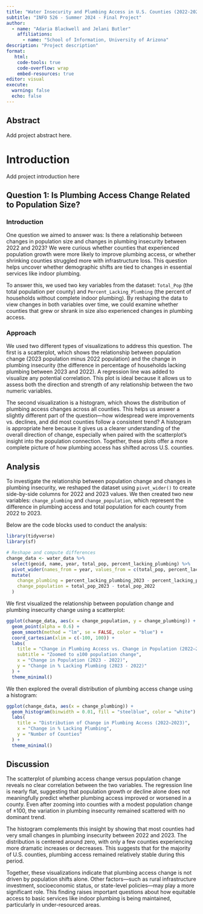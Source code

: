 ```yaml
---
title: "Water Insecurity and Plumbing Access in U.S. Counties (2022-2023)"
subtitle: "INFO 526 - Summer 2024 - Final Project"
author: 
  - name: "Adaria Blackwell and Jelani Butler"
    affiliations:
      - name: "School of Information, University of Arizona"
description: "Project description"
format:
   html:
    code-tools: true
    code-overflow: wrap
    embed-resources: true
editor: visual
execute:
  warning: false
  echo: false
---
```


## Abstract

Add project abstract here.

# Introduction

Add project introduction here

## **Question 1: Is Plumbing Access Change Related to Population Size?**

### **Introduction**

One question we aimed to answer was: Is there a relationship between changes in population size and changes in plumbing insecurity between 2022 and 2023? We were curious whether counties that experienced population growth were more likely to improve plumbing access, or whether shrinking counties struggled more with infrastructure loss. This question helps uncover whether demographic shifts are tied to changes in essential services like indoor plumbing.

To answer this, we used two key variables from the dataset: `Total_Pop` (the total population per county) and `Percent_Lacking_Plumbing` (the percent of households without complete indoor plumbing). By reshaping the data to view changes in both variables over time, we could examine whether counties that grew or shrank in size also experienced changes in plumbing access.

### **Approach**

We used two different types of visualizations to address this question. The first is a scatterplot, which shows the relationship between population change (2023 population minus 2022 population) and the change in plumbing insecurity (the difference in percentage of households lacking plumbing between 2023 and 2022). A regression line was added to visualize any potential correlation. This plot is ideal because it allows us to assess both the direction and strength of any relationship between the two numeric variables.

The second visualization is a histogram, which shows the distribution of plumbing access changes across all counties. This helps us answer a slightly different part of the question—how widespread were improvements vs. declines, and did most counties follow a consistent trend? A histogram is appropriate here because it gives us a clearer understanding of the overall direction of change, especially when paired with the scatterplot’s insight into the population connection. Together, these plots offer a more complete picture of how plumbing access has shifted across U.S. counties.

## **Analysis**

To investigate the relationship between population change and changes in plumbing insecurity, we reshaped the dataset using `pivot_wider()` to create side-by-side columns for 2022 and 2023 values. We then created two new variables: `change_plumbing` and `change_population`, which represent the difference in plumbing access and total population for each county from 2022 to 2023.

Below are the code blocks used to conduct the analysis:

```r
library(tidyverse)
library(sf)

# Reshape and compute differences
change_data <- water_data %>%
  select(geoid, name, year, total_pop, percent_lacking_plumbing) %>%
  pivot_wider(names_from = year, values_from = c(total_pop, percent_lacking_plumbing)) %>%
  mutate(
    change_plumbing = percent_lacking_plumbing_2023 - percent_lacking_plumbing_2022,
    change_population = total_pop_2023 - total_pop_2022
  )
```

We first visualized the relationship between population change and plumbing insecurity change using a scatterplot:

```r
ggplot(change_data, aes(x = change_population, y = change_plumbing)) +
  geom_point(alpha = 0.6) +
  geom_smooth(method = "lm", se = FALSE, color = "blue") +
  coord_cartesian(xlim = c(-100, 100)) +
  labs(
    title = "Change in Plumbing Access vs. Change in Population (2022–2023)",
    subtitle = "Zoomed to ±100 population change",
    x = "Change in Population (2023 - 2022)",
    y = "Change in % Lacking Plumbing (2023 - 2022)"
  ) +
  theme_minimal()
```

We then explored the overall distribution of plumbing access change using a histogram:

```r
ggplot(change_data, aes(x = change_plumbing)) +
  geom_histogram(binwidth = 0.01, fill = "steelblue", color = "white") +
  labs(
    title = "Distribution of Change in Plumbing Access (2022–2023)",
    x = "Change in % Lacking Plumbing", 
    y = "Number of Counties"
  ) +
  theme_minimal()
```

## **Discussion**

The scatterplot of plumbing access change versus population change reveals no clear correlation between the two variables. The regression line is nearly flat, suggesting that population growth or decline alone does not meaningfully predict whether plumbing access improved or worsened in a county. Even after zooming into counties with a modest population change of ±100, the variation in plumbing insecurity remained scattered with no dominant trend.

The histogram complements this insight by showing that most counties had very small changes in plumbing insecurity between 2022 and 2023. The distribution is centered around zero, with only a few counties experiencing more dramatic increases or decreases. This suggests that for the majority of U.S. counties, plumbing access remained relatively stable during this period.

Together, these visualizations indicate that plumbing access change is not driven by population shifts alone. Other factors—such as rural infrastructure investment, socioeconomic status, or state-level policies—may play a more significant role. This finding raises important questions about how equitable access to basic services like indoor plumbing is being maintained, particularly in under-resourced areas.
